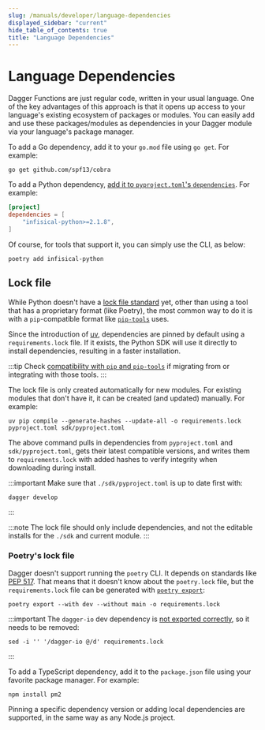 ```yaml
---
slug: /manuals/developer/language-dependencies
displayed_sidebar: "current"
hide_table_of_contents: true
title: "Language Dependencies"
---
```


# Language Dependencies

Dagger Functions are just regular code, written in your usual language. One of the key advantages of this approach is that it opens up access to your language's existing ecosystem of packages or modules. You can easily add and use these packages/modules as dependencies in your Dagger module via your language's package manager.

<Tabs groupId="language">
<TabItem value="Go">

To add a Go dependency, add it to your `go.mod` file using `go get`. For example:

```shell
go get github.com/spf13/cobra
```

</TabItem>
<TabItem value="Python">

To add a Python dependency, [add it to `pyproject.toml`'s `dependencies`](https://packaging.python.org/en/latest/guides/writing-pyproject-toml/#dependencies-and-requirements). For example:

```toml
[project]
dependencies = [
    "infisical-python>=2.1.8",
]
```

Of course, for tools that support it, you can simply use the CLI, as below:

```shell
poetry add infisical-python
```

## Lock file

While Python doesn't have a [lock file standard](https://discuss.python.org/t/lock-files-again-but-this-time-w-sdists/46593/313) yet, other than using a tool that has a proprietary format (like Poetry), the most common way to do it is with a `pip`-compatible format like [`pip-tools`](https://pip-tools.readthedocs.io/en/latest/) uses.

Since the introduction of [uv](./module-structure.mdx#uv-installer), dependencies are pinned by default using a `requirements.lock` file. If it exists, the Python SDK will use it directly to install dependencies, resulting in a faster installation.

:::tip
Check [compatibility with `pip` and `pip-tools`](https://github.com/astral-sh/uv/blob/main/PIP_COMPATIBILITY.md) if migrating from or integrating with those tools.
:::

The lock file is only created automatically for new modules. For existing modules that don't have it, it can be created (and updated) manually. For example:

```console
uv pip compile --generate-hashes --update-all -o requirements.lock pyproject.toml sdk/pyproject.toml
```

The above command pulls in dependencies from `pyproject.toml` and `sdk/pyproject.toml`, gets their latest compatible versions, and writes them to `requirements.lock` with added hashes to verify integrity when downloading during install.

:::important
Make sure that `./sdk/pyproject.toml` is up to date first with:

```console
dagger develop
```
:::

:::note
The lock file should only include dependencies, and not the editable installs for the `./sdk` and current module.
:::

### Poetry's lock file

Dagger doesn't support running the `poetry` CLI. It depends on standards like [PEP 517](./module-structure.mdx#modules-as-python-libraries). That means that it doesn't know about the `poetry.lock` file, but the `requirements.lock` file can be generated with [`poetry export`](https://python-poetry.org/docs/cli#export):

```console
poetry export --with dev --without main -o requirements.lock
```

:::important
The `dagger-io` dev dependency is [not exported correctly](https://github.com/python-poetry/poetry-plugin-export/issues/145), so it needs to be removed:

```console
sed -i '' '/dagger-io @/d' requirements.lock
```
:::

</TabItem>
<TabItem value="TypeScript">

To add a TypeScript dependency, add it to the `package.json` file using your favorite package manager. For example:

```shell
npm install pm2
```

Pinning a specific dependency version or adding local dependencies are supported, in the same way as any Node.js project.
</TabItem>
</Tabs>
